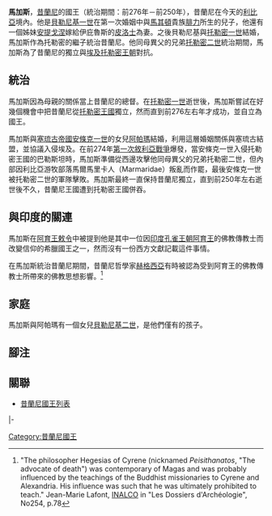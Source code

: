 '''馬加斯'''，[[昔蘭尼|昔蘭尼]]的國王（統治期間：前276年－前250年），昔蘭尼在今天的[[利比亞|利比亞]]境內。他是[[貝勒尼基一世|貝勒尼基一世]]在第一次婚姻中與[[馬其頓|馬其頓]]貴族[[腓力_(馬加斯之父)|腓力]]所生的兒子，他還有一個姊妹[[伊庇魯斯的安提戈涅|安提戈涅]]嫁給伊庇魯斯的[[皮洛士|皮洛士]]為妻。之後貝勒尼基與[[托勒密一世|托勒密一世]]結婚，馬加斯作為托勒密的繼子統治昔蘭尼。他同母異父的兄弟[[托勒密二世|托勒密二世]]統治期間，馬加斯為了昔蘭尼的獨立與[[埃及|埃及]][[托勒密王朝|托勒密王朝]]對抗。

== 統治 ==
馬加斯因為母親的關係當上昔蘭尼的總督。在[[托勒密一世|托勒密一世]]逝世後，馬加斯嘗試在好幾個機會中把昔蘭尼從[[托勒密王國|托勒密王國]]獨立，然而直到前276左右年才成功，並自立為國王。

馬加斯與[[塞琉古帝國|塞琉古帝國]][[安條克一世|安條克一世]]的女兒[[阿帕瑪_(昔蘭尼)|阿帕瑪]]結婚，利用這層婚姻關係與塞琉古結盟，並協議入侵埃及。在前274年[[敘利亞戰爭#第一次敘利亞戰爭（前274-前271年）|第一次敘利亞戰爭]]爆發，當安條克一世入侵托勒密王國的巴勒斯坦時，馬加斯準備從西邊攻擊他同母異父的兄弟托勒密二世，但內部因利比亞游牧部落馬爾馬里卡人（Marmaridae）叛亂而作罷，最後安條克一世被托勒密二世的軍隊擊敗。馬加斯最終一直保持昔蘭尼獨立，直到前250年左右逝世後不久，昔蘭尼王國遭到托勒密王國併吞。

== 與印度的關連 ==
馬加斯在[[阿育王敕令|阿育王敕令]]中被提到他是其中一位因[[印度|印度]][[孔雀王朝|孔雀王朝]][[阿育王|阿育王]]的佛教傳教士而改變信仰的希臘國王之一，然而沒有一份西方文獻記載這件事情。 

在馬加斯統治昔蘭尼期間，昔蘭尼哲學家[[昔蘭尼的赫格西亞|赫格西亞]]有時被認為受到阿育王的佛教傳教士所帶來的佛教思想影響。<ref>"The philosopher Hegesias of Cyrene (nicknamed ''Peisithanatos'', "The advocate of death") was contemporary of Magas and was probably influenced by the teachings of the Buddhist missionaries to Cyrene and Alexandria. His influence was such that he was ultimately prohibited to teach." Jean-Marie Lafont, [[INALCO|INALCO]] in "Les Dossiers d'Archéologie", No254, p.78</ref>

== 家庭 ==
馬加斯與阿帕瑪有一個女兒[[貝勒尼基二世|貝勒尼基二世]]，是他們僅有的孩子。

==腳注==
{{reflist}}

==關聯==
*[[昔蘭尼國王列表|昔蘭尼國王列表]]

{{s-start}}
{{s-hou|||？||前250年}}
{{s-reg}}
|-
{{s-vac|last=[[阿塞西勞斯四世|阿塞西勞斯四世]]|重建王國}}
{{s-ttl|title=[[昔蘭尼國王列表|昔蘭尼國王]]|years=前276年－前250年}}
{{s-aft|after=[[德米特里_(美男子)|德米特里]]}}
{{end}}

{{希臘化時代統治者}}
[[Category:昔蘭尼國王|Category:昔蘭尼國王]]